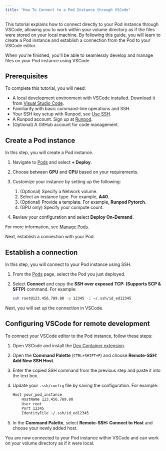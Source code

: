 ```yaml
---
title: "How To Connect to a Pod Instance through VSCode"
---
```


This tutorial explains how to connect directly to your Pod instance through VSCode, allowing you to work within your volume directory as if the files were stored on your local machine. By following this guide, you will learn to create a Pod instance and establish a connection from the Pod to your VSCode editor.

When you're finished, you'll be able to seamlessly develop and manage files on your Pod instance using VSCode.

## Prerequisites

To complete this tutorial, you will need:

* A local development environment with VSCode installed. Download it from [Visual Studio Code](https://code.visualstudio.com/download).
* Familiarity with basic command-line operations and SSH.
* Your SSH key setup with Runpod, see [Use SSH](/pods/configuration/use-ssh).
* A Runpod account. Sign up at [Runpod](https://www.runpod.io/).
* (Optional) A GitHub account for code management.

## Create a Pod instance

In this step, you will create a Pod instance.

1. Navigate to [Pods](https://www.runpod.io/console/pods) and select **+ Deploy**.

2. Choose between **GPU** and **CPU** based on your requirements.

3. Customize your instance by setting up the following:

   1. (Optional) Specify a Network volume.
   2. Select an instance type. For example, **A40**.
   3. (Optional) Provide a template. For example, **Runpod Pytorch**.
   4. (GPU only) Specify your compute count.

4. Review your configuration and select **Deploy On-Demand**.

For more information, see [Manage Pods](https://www.runpod.io/pods/manage-pods#start-a-pod).

Next, establish a connection with your Pod.

## Establish a connection

In this step, you will connect to your Pod instance using SSH.

1. From the [Pods](https://www.runpod.io/console/pods) page, select the Pod you just deployed.

2. Select **Connect** and copy the **SSH over exposed TCP: (Supports SCP & SFTP)** command. For example:

   ```bash
   ssh root@123.456.789.80 -p 12345 -i ~/.ssh/id_ed12345
   ```

Next, you will set up the connection in VSCode.

## Configuring VSCode for remote development

To connect your VSCode editor to the Pod instance, follow these steps:

1. Open VSCode and install the [Dev Container extension](https://marketplace.visualstudio.com/items?itemName=ms-vscode-remote.remote-containers).

2. Open the **Command Palette** (`CTRL+SHIFT+P`) and choose **Remote-SSH: Add New SSH Host**.

3. Enter the copied SSH command from the previous step and paste it into the text box.

4. Update your `.ssh/config` file by saving the configuration. For example:

   ```bash
   Host your_pod_instance
       HostName 123.456.789.80
       User root
       Port 12345
       IdentityFile ~/.ssh/id_ed12345
   ```

5. In the **Command Palette**, select **Remote-SSH: Connect to Host** and choose your newly added host.

You are now connected to your Pod instance within VSCode and can work on your volume directory as if it were local.
